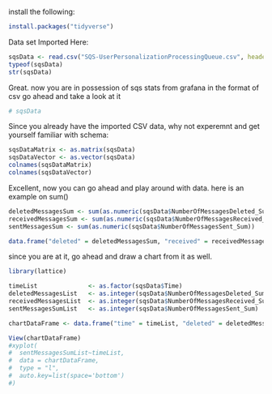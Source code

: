 install the following:
```r

install.packages("tidyverse")
```

Data set Imported Here:
```r
sqsData <- read.csv("SQS-UserPersonalizationProcessingQueue.csv", header = TRUE, sep = ";", stringsAsFactors = TRUE)
typeof(sqsData)
str(sqsData)
```

Great. now you are in possession of sqs stats from grafana in the format of csv
go ahead and take a look at it

```r
# sqsData
```





Since you already have the imported CSV data, why not experemnt and get yourself familiar with schema:
```r
sqsDataMatrix <- as.matrix(sqsData)
sqsDataVector <- as.vector(sqsData)
colnames(sqsDataMatrix)
colnames(sqsDataVector)
```
Excellent, now you can go ahead and play around with data.
here is an example on sum()
```r
deletedMessagesSum <- sum(as.numeric(sqsData$NumberOfMessagesDeleted_Sum))
receivedMessagesSum <- sum(as.numeric(sqsData$NumberOfMessagesReceived_Sum))
sentMessagesSum <- sum(as.numeric(sqsData$NumberOfMessagesSent_Sum))

data.frame("deleted" = deletedMessagesSum, "received" = receivedMessagesSum, "sent" = sentMessagesSum)
```
since you are at it, go ahead and draw a chart from it as well.
```r
library(lattice)

timeList              <- as.factor(sqsData$Time)
deletedMessagesList   <- as.integer(sqsData$NumberOfMessagesDeleted_Sum)
receivedMessagesList  <- as.integer(sqsData$NumberOfMessagesReceived_Sum)
sentMessagesSumList   <- as.integer(sqsData$NumberOfMessagesSent_Sum)

chartDataFrame <- data.frame("time" = timeList, "deleted" = deletedMessagesList, "received" = receivedMessagesList, "sent" = sentMessagesSumList)

View(chartDataFrame)
#xyplot(
#  sentMessagesSumList~timeList,
#  data = chartDataFrame,
#  type = "l",
#  auto.key=list(space='bottom')
#)
```